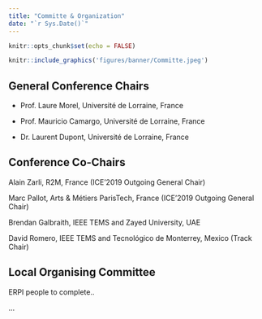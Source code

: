 ```yaml
---
title: "Committe & Organization"
date: "`r Sys.Date()`"
---
```


```r
knitr::opts_chunk$set(echo = FALSE)
```


```r
knitr::include_graphics('figures/banner/Committe.jpeg')
```



## General Conference Chairs

- Prof. Laure Morel, Université de Lorraine, France

- Prof. Mauricio Camargo, Université de Lorraine, France

- Dr. Laurent Dupont, Université de Lorraine, France


## Conference Co-Chairs

Alain Zarli, R2M, France (ICE'2019 Outgoing General Chair)

Marc Pallot, Arts & Métiers ParisTech, France (ICE'2019 Outgoing General Chair)

Brendan Galbraith, IEEE TEMS and Zayed University, UAE

David Romero, IEEE TEMS and Tecnológico de Monterrey, Mexico (Track Chair)

## Local Organising Committee

ERPI people to complete..

...



